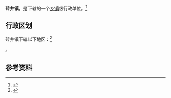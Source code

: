 {{中国乡级行政区|61/08/25/103/000}}

'''砖井镇'''，是{{PRC admin/fullname|61/08/25/103/000|3}}下辖的一个[[乡镇|乡镇]]级行政单位。<ref>{{PRC admin/ref sgc|{{PRC admin/parent|61/08/25/103/000}}}}</ref>

== 行政区划 ==

砖井镇下辖以下地区：<ref>{{PRC admin/ref sgc|61/08/25/103/000}}</ref>

{{PRC admin/children|61/08/25/103/000}}。

== 参考资料 ==

{{reflist}}

{{行政区划小作品}}
{{PRC admin/navcat|61/08/25/103/000}}